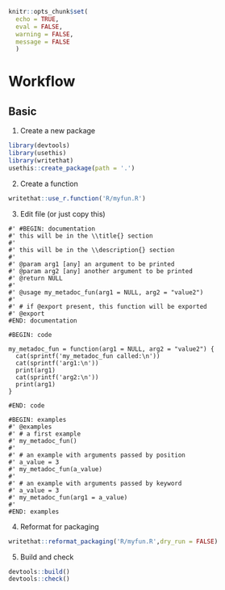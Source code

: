 
```r
knitr::opts_chunk$set(
  echo = TRUE,
  eval = FALSE,
  warning = FALSE,
  message = FALSE
  )
```

# Workflow

## Basic

1. Create a new package

```r
library(devtools)
library(usethis)
library(writethat)
usethis::create_package(path = '.')
```

2. Create a function

```r
writethat::use_r.function('R/myfun.R')
```

3. Edit file (or just copy this)

```
#' #BEGIN: documentation
#' this will be in the \\title{} section
#'
#' this will be in the \\description{} section
#'
#' @param arg1 [any] an argument to be printed
#' @param arg2 [any] another argument to be printed
#' @return NULL
#'
#' @usage my_metadoc_fun(arg1 = NULL, arg2 = "value2")
#'
#' # if @export present, this function will be exported
#' @export
#END: documentation

#BEGIN: code

my_metadoc_fun = function(arg1 = NULL, arg2 = "value2") {
  cat(sprintf('my_metadoc_fun called:\n'))
  cat(sprintf('arg1:\n'))
  print(arg1)
  cat(sprintf('arg2:\n'))
  print(arg1)
}

#END: code

#BEGIN: examples
#' @examples
#' # a first example
#' my_metadoc_fun()
#'
#' # an example with arguments passed by position
#' a_value = 3
#' my_metadoc_fun(a_value)
#'
#' # an example with arguments passed by keyword
#' a_value = 3
#' my_metadoc_fun(arg1 = a_value)
#'
#END: examples
```

4. Reformat for packaging

```r
writethat::reformat_packaging('R/myfun.R',dry_run = FALSE)
```

5. Build and check

```r
devtools::build()
devtools::check()
```


